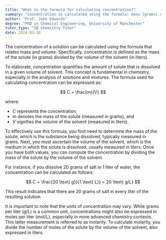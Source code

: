 ```yaml
---
title: "What is the formula for calculating concentration?"
summary: "Concentration is calculated using the formula: mass (grams) divided by volume (litres). This formula helps determine the amount of substance in a given volume of solution."
author: "Prof. John Edwards"
degree: "PhD in Chemical Engineering, University of Manchester"
tutor_type: "IB Chemistry Tutor"
date: 2024-03-10
---
```


The concentration of a solution can be calculated using the formula that relates mass and volume. Specifically, concentration is defined as the mass of the solute (in grams) divided by the volume of the solvent (in liters). 

To elaborate, concentration quantifies the amount of solute that is dissolved in a given volume of solvent. This concept is fundamental in chemistry, especially in the analysis of solutions and mixtures. The formula used for calculating concentration can be expressed as:

$$ C = \frac{m}{V} $$

where:
- $C$ represents the concentration,
- $m$ denotes the mass of the solute (measured in grams), and
- $V$ signifies the volume of the solvent (measured in liters).

To effectively use this formula, you first need to determine the mass of the solute, which is the substance being dissolved, typically measured in grams. Next, you must ascertain the volume of the solvent, which is the medium in which the solute is dissolved, usually measured in liters. Once you have both values, you can compute the concentration by dividing the mass of the solute by the volume of the solvent.

For instance, if you dissolve $20$ grams of salt in $1$ liter of water, the concentration can be calculated as follows:

$$ C = \frac{20 \text{ g}}{1 \text{ L}} = 20 \text{ g/L} $$

This result indicates that there are $20$ grams of salt in every liter of the resulting solution.

It is important to note that the units of concentration may vary. While grams per liter (g/L) is a common unit, concentrations might also be expressed in moles per liter (mol/L), especially in more advanced chemistry contexts. This latter measurement is referred to as molarity. To calculate molarity, you divide the number of moles of the solute by the volume of the solvent, also expressed in liters.
    